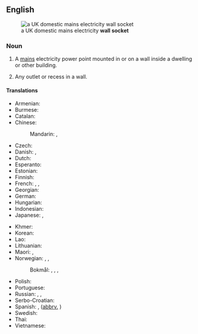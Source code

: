 ==English==
[[File:UK BS1363 double wall socket.jpg|thumb|right|a UK domestic mains electricity '''wall socket''']]

===Noun===
{{en-noun}}

# A [[mains]] electricity power point mounted in or on a wall inside a dwelling or other building.
#: {{syn|en|electrical outlet|outlet|point|socket|power point}}
# Any outlet or recess in a wall.

====Translations====
{{trans-top|electricity power point}}
* Armenian: {{t-needed|hy}}
* Burmese: {{t-needed|my}}
* Catalan: {{t+|ca|endoll|m}}
* Chinese:
*: Mandarin: {{t+|cmn|插座|tr=chāzuò|sc=Hani}}, {{t+|cmn|插孔|tr=chākǒng|sc=Hani}}
* Czech: {{t+|cs|zásuvka|f}}
* Danish: {{t+|da|stikkontakt|c}}, {{t|da|kontakt|n}}
* Dutch: {{t+|nl|stopcontact|n}}
* Esperanto: {{t|eo|kontaktingo}}
* Estonian: {{t|et|pistikupesa}}
* Finnish: {{t+|fi|pistorasia}}
* French: {{t+|fr|prise|f}}, {{t|fr|prise murale|f}}, {{t+|fr|prise électrique|f}}
* Georgian: {{t-needed|ka}}
* German: {{t+|de|Steckdose|f}}
* Hungarian: {{t+|hu|konnektor}}
* Indonesian: {{t+|id|stopkontak}}
* Japanese: {{t+|ja|コンセント|tr=konsento|sc=Jpan}}, {{t|ja|ソケット|tr=soketto|sc=Jpan}}
{{trans-mid}}
* Khmer: {{t|km|រន្ធជញ្ជាំង|tr=rʊən cʊəɲceaŋ|sc=Khmr}}
* Korean: {{t+|ko|콘센트}}
* Lao: {{t-needed|lo}}
* Lithuanian: {{t|lt|rozetė|f}}
* Maori: {{t|mi|putanga hiko}}, {{t|mi|kōhao hiko}}
* Norwegian: {{t+|no|stikkontakt|m}}, {{t+|no|stikk|n}}, {{t+|no|kontakt|m}}
*: Bokmål: {{t+|nb|stikkontakt|m}}, {{t+|nb|stikk|n}}, {{t+|nb|kontakt|m}}, {{t|nb|vegguttak|n}}
* Polish: {{t+|pl|gniazdko|n}}
* Portuguese: {{t+|pt|tomada|f}}
* Russian: {{t+|ru|розе́тка|f}}, {{t+|ru|электророзе́тка|f}}, {{t+|ru|гнездо́|n}}
* Serbo-Croatian: {{t+|sh|utičnica|f}}
* Spanish: {{t+|es|enchufe|m}}, {{t|es|tomacorriente|f}} ([[abbrv.]] {{t+|es|toma|f}})
* Swedish: {{t+|sv|vägguttag|n}}
* Thai: {{t-needed|th}}
* Vietnamese: {{t-needed|vi}}
{{trans-bottom}}